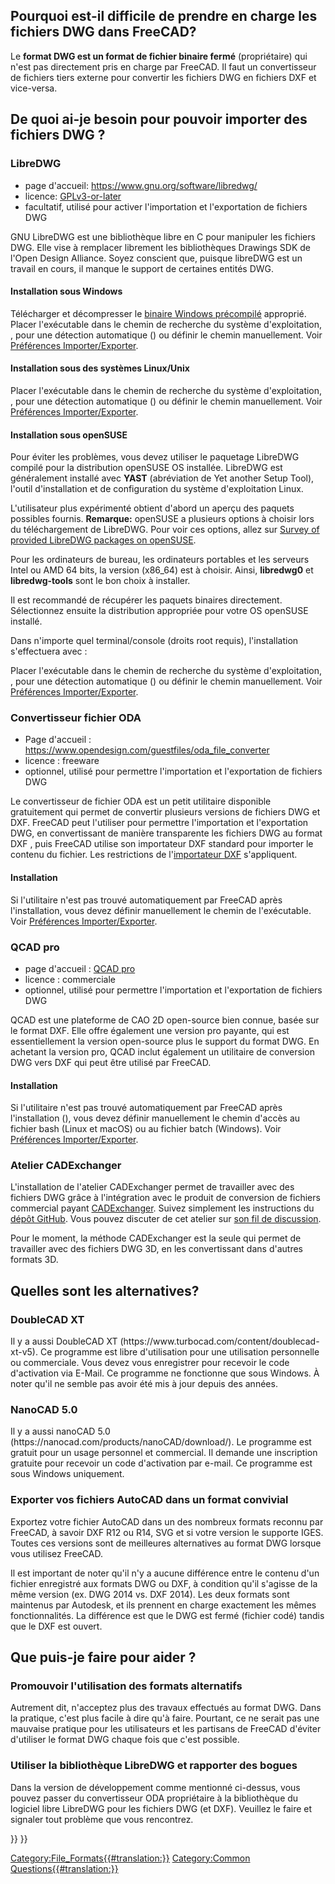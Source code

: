 <languages/>
{{TOCright}}

{{Fake heading|sub=4|< Retour à [[FreeCAD_Howto_Import_Export/fr|FreeCAD comment importer exporter]]}}  

<span id="Why_is_it_hard_to_support_DWG_Files_in_FreeCAD?"></span>
== Pourquoi est-il difficile de prendre en charge les fichiers DWG dans FreeCAD? ==

Le '''format DWG est un format de fichier binaire fermé''' (propriétaire) qui n'est pas directement pris en charge par FreeCAD. Il faut un convertisseur de fichiers tiers externe pour convertir les fichiers DWG en fichiers DXF et vice-versa.

<span id="What_do_I_need_to_be_able_to_import_DWG_files?"></span>
==De quoi ai-je besoin pour pouvoir importer des fichiers DWG ?==

===LibreDWG===

* page d'accueil: https://www.gnu.org/software/libredwg/
* licence: [https://savannah.gnu.org/projects/libredwg/ GPLv3-or-later]
* facultatif, utilisé pour activer l'importation et l'exportation de fichiers DWG

GNU LibreDWG est une bibliothèque libre en C pour manipuler les fichiers DWG. Elle vise à remplacer librement les bibliothèques Drawings SDK de l'Open Design Alliance. Soyez conscient que, puisque libreDWG est un travail en cours, il manque le support de certaines entités DWG.

<span id="Installation_Windows"></span>
==== Installation sous Windows ====

Télécharger et décompresser le [https://github.com/LibreDWG/libredwg/releases binaire Windows précompilé] approprié. Placer l'exécutable dans le chemin de recherche du système d'exploitation, {{Incode|os.getenv("PATH")}}, pour une détection automatique ({{Version/fr|0.21}}) ou définir le chemin manuellement. Voir [[Import_Export_Preferences/fr#DWG|Préférences Importer/Exporter]].

<span id="Installation_Linux/Unix_systems"></span>
==== Installation sous des systèmes Linux/Unix ====

{{Code
|lang=shell
|code=
git clone --recurse-submodules https://github.com/LibreDWG/libredwg.git
cd libredwg
mkdir build
cd build
cmake ..
make
make install # or use checkinstall, or simply locate & copy the dwg2dxf 
             # utility to your executables path, it will be then autodetected by FreeCAD
}}

Placer l'exécutable dans le chemin de recherche du système d'exploitation, {{Incode|os.getenv("PATH")}}, pour une détection automatique ({{Version/fr|0.21}}) ou définir le chemin manuellement. Voir [[Import_Export_Preferences/fr#DWG|Préférences Importer/Exporter]].

<span id="Installation_openSUSE"></span>
==== Installation sous openSUSE ====

Pour éviter les problèmes, vous devez utiliser le paquetage LibreDWG compilé pour la distribution openSUSE OS installée. LibreDWG est généralement installé avec '''YAST''' (abréviation de Yet another Setup Tool), l'outil d'installation et de configuration du système d'exploitation Linux. 

L'utilisateur plus expérimenté obtient d'abord un aperçu des paquets possibles fournis. '''Remarque:''' openSUSE a plusieurs options à choisir lors du téléchargement de LibreDWG.  Pour voir ces options, allez sur [https://software.opensuse.org/search?utf8=%E2%9C%93&baseproject=ALL&q=libredwg Survey of provided LibreDWG packages on openSUSE]. 

Pour les ordinateurs de bureau, les ordinateurs portables et les serveurs Intel ou AMD 64 bits, la version (x86_64) est à choisir. Ainsi, '''libredwg0''' et '''libredwg-tools''' sont le bon choix à installer. 

Il est recommandé de récupérer les paquets binaires directement. Sélectionnez ensuite la distribution appropriée pour votre OS openSUSE installé.

Dans n'importe quel terminal/console (droits root requis), l'installation s'effectuera avec :

{{Code|code=
zypper install libredwg0 libredwg-tools
}}

Placer l'exécutable dans le chemin de recherche du système d'exploitation, {{Incode|os.getenv("PATH")}}, pour une détection automatique ({{Version/fr|0.21}}) ou définir le chemin manuellement. Voir [[Import_Export_Preferences/fr#DWG|Préférences Importer/Exporter]].

<span id="ODA_File_Converter"></span>
===Convertisseur fichier ODA ===

* Page d'accueil : https://www.opendesign.com/guestfiles/oda_file_converter
* licence : freeware
* optionnel, utilisé pour permettre l'importation et l'exportation de fichiers DWG

Le convertisseur de fichier ODA est un petit utilitaire disponible gratuitement qui permet de convertir plusieurs versions de fichiers DWG et DXF. FreeCAD peut l'utiliser pour permettre l'importation et l'exportation DWG, en convertissant de manière transparente les fichiers DWG au format DXF , puis FreeCAD utilise son importateur DXF standard pour importer le contenu du fichier. Les restrictions de l'[[Draft_DXF/fr|importateur DXF]] s'appliquent.

====Installation====

Si l'utilitaire n'est pas trouvé automatiquement par FreeCAD après l'installation, vous devez définir manuellement le chemin de l'exécutable. Voir [[Import_Export_Preferences/fr#DWG|Préférences Importer/Exporter]].

=== QCAD pro ===

{{Version/fr|0.20}}

* page d'accueil : [https://qcad.org/en/qcad-command-line-tools#dwg2dwg QCAD pro]
* licence : commerciale
* optionnel, utilisé pour permettre l'importation et l'exportation de fichiers DWG

QCAD est une plateforme de CAO 2D open-source bien connue, basée sur le format DXF. Elle offre également une version pro payante, qui est essentiellement la version open-source plus le support du format DWG. En achetant la version pro, QCAD inclut également un utilitaire de conversion DWG vers DXF qui peut être utilisé par FreeCAD.

====Installation====

Si l'utilitaire n'est pas trouvé automatiquement par FreeCAD après l'installation ({{Version/fr|0.21}}), vous devez définir manuellement le chemin d'accès au fichier bash (Linux et macOS) ou au fichier batch (Windows). Voir [[Import_Export_Preferences/fr#DWG|Préférences Importer/Exporter]].

<span id="CADExchanger_Workbench"></span>
===Atelier CADExchanger===

L'installation de l'atelier CADExchanger permet de travailler avec des fichiers DWG grâce à l'intégration avec le produit de conversion de fichiers commercial payant [https://cadexchanger.com/ CADExchanger]. Suivez simplement les instructions du [https://github.com/yorikvanhavre/CADExchanger dépôt GitHub]. Vous pouvez discuter de cet atelier sur [https://forum.freecadweb.org/viewtopic.php?f=9&t=22227&p=462421 son fil de discussion].

Pour le moment, la méthode CADExchanger est la seule qui permet de travailler avec des fichiers DWG 3D, en les convertissant dans d'autres formats 3D.

<span id="What_are_the_alternatives?"></span>
==Quelles sont les alternatives?==

===DoubleCAD XT===

Il y a aussi DoubleCAD XT (https://www.turbocad.com/content/doublecad-xt-v5). Ce programme est libre d'utilisation pour une utilisation personnelle ou commerciale. Vous devez vous enregistrer pour recevoir le code d'activation via E-Mail. Ce programme ne fonctionne que sous Windows. À noter qu'il ne semble pas avoir été mis à jour depuis des années.

===NanoCAD 5.0===

Il y a aussi nanoCAD 5.0 (https://nanocad.com/products/nanoCAD/download/). Le programme est gratuit pour un usage personnel et commercial. Il demande une inscription gratuite pour recevoir un code d'activation par e-mail. Ce programme est sous Windows uniquement.

<span id="Export_your_AutoCAD_files_in_friendly_format"></span>
===Exporter vos fichiers AutoCAD dans un format convivial===

Exportez votre fichier AutoCAD dans un des nombreux formats reconnu par FreeCAD, à savoir DXF R12 ou R14, SVG et si votre version le supporte IGES. Toutes ces versions sont de meilleures alternatives au format DWG lorsque vous utilisez FreeCAD. 

Il est important de noter qu'il n'y a aucune différence entre le contenu d'un fichier enregistré aux formats DWG ou DXF, à condition qu'il s'agisse de la même version (ex. DWG 2014 vs. DXF 2014). Les deux formats sont maintenus par Autodesk, et ils prennent en charge exactement les mêmes fonctionnalités. La différence est que le DWG est fermé (fichier codé) tandis que le DXF est ouvert.

<span id="What_can_I_do_to_help?"></span>
== Que puis-je faire pour aider ? ==

<span id="Promote_the_use_of_alternative_formats"></span>
=== Promouvoir l'utilisation des formats alternatifs ===

Autrement dit, n'acceptez plus des travaux effectués au format DWG. Dans la pratique, c'est plus facile à dire qu'à faire. Pourtant, ce ne serait pas une mauvaise pratique pour les utilisateurs et les partisans de FreeCAD d'éviter d'utiliser le format DWG chaque fois que c'est possible.

<span id="Use_the_LibreDWG_library_and_file_bug_reports"></span>
===Utiliser la bibliothèque LibreDWG et rapporter des bogues===

Dans la version de développement comme mentionné ci-dessus, vous pouvez passer du convertisseur ODA propriétaire à la bibliothèque du logiciel libre LibreDWG pour les fichiers DWG (et DXF). Veuillez le faire et signaler tout problème que vous rencontrez.


{{Draft Tools navi{{#translation:}}}}
{{Userdocnavi{{#translation:}}}}
[[Category:File_Formats{{#translation:}}]]
[[Category:Common Questions{{#translation:}}]]